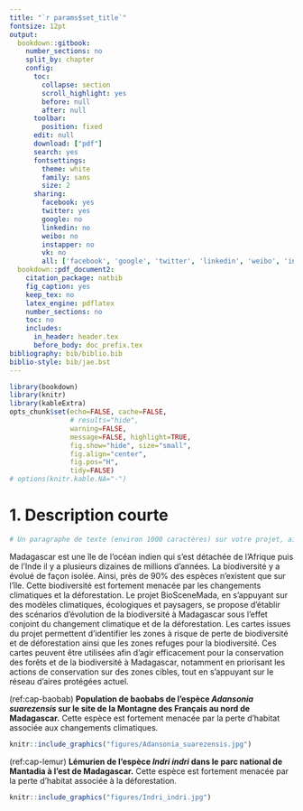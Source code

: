 ```yaml
---
title: "`r params$set_title`"
fontsize: 12pt
output:
  bookdown::gitbook:
    number_sections: no
    split_by: chapter  
    config:
      toc:
        collapse: section
        scroll_highlight: yes
        before: null
        after: null
      toolbar:
        position: fixed
      edit: null
      download: ["pdf"]
      search: yes
      fontsettings:
        theme: white
        family: sans
        size: 2
      sharing:
        facebook: yes
        twitter: yes
        google: no
        linkedin: no
        weibo: no
        instapper: no
        vk: no
        all: ['facebook', 'google', 'twitter', 'linkedin', 'weibo', 'instapaper']  
  bookdown::pdf_document2:
    citation_package: natbib
    fig_caption: yes
    keep_tex: no
    latex_engine: pdflatex
    number_sections: no
    toc: no
    includes:
      in_header: header.tex
      before_body: doc_prefix.tex
bibliography: bib/biblio.bib
biblio-style: bib/jae.bst
---
```


```r
library(bookdown)
library(knitr)
library(kableExtra)
opts_chunk$set(echo=FALSE, cache=FALSE,
               # results="hide", 
               warning=FALSE,
               message=FALSE, highlight=TRUE,
               fig.show="hide", size="small",
               fig.align="center",
               fig.pos="H",
               tidy=FALSE)
# options(knitr.kable.NA="-")
```

# 1. Description courte

```r
# Un paragraphe de texte (environ 1000 caractères) sur votre projet, ainsi qu'au moins une photo libre de droits, pour publication sur le site de # la FRB, à destination d’un public large. La FRB se réserve le droit de modifier ce texte avant publication sur son site.
```

Madagascar est une île de l'océan indien qui s'est détachée de l'Afrique puis de l'Inde il y a plusieurs dizaines de millions d'années. La biodiversité y a évolué de façon isolée. Ainsi, près de 90% des espèces n'existent que sur l'île. Cette biodiversité est fortement menacée par les changements climatiques et la déforestation. Le projet BioSceneMada, en s'appuyant sur des modèles climatiques, écologiques et paysagers, se propose d'établir des scénarios d'évolution de la biodiversité à Madagascar sous l'effet conjoint du changement climatique et de la déforestation. Les cartes issues du projet permettent d'identifier les zones à risque de perte de biodiversité et de déforestation ainsi que les zones refuges pour la biodiversité. Ces cartes peuvent être utilisées afin d'agir efficacement pour la conservation des forêts et de la biodiversité à Madagascar, notamment en priorisant les actions de conservation sur des zones cibles, tout en s'appuyant sur le réseau d'aires protégées actuel.

(ref:cap-baobab) **Population de baobabs de l'espèce _Adansonia suarezensis_ sur le site de la Montagne des Français au nord de Madagascar.** Cette espèce est fortement menacée par la perte d'habitat associée aux changements climatiques.

```r
knitr::include_graphics("figures/Adansonia_suarezensis.jpg")
```

(ref:cap-lemur) **Lémurien de l'espèce _Indri indri_ dans le parc national de Mantadia à l'est de Madagascar.** Cette espèce est fortement menacée par la perte d'habitat associée à la déforestation.

```r
knitr::include_graphics("figures/Indri_indri.jpg")
```
